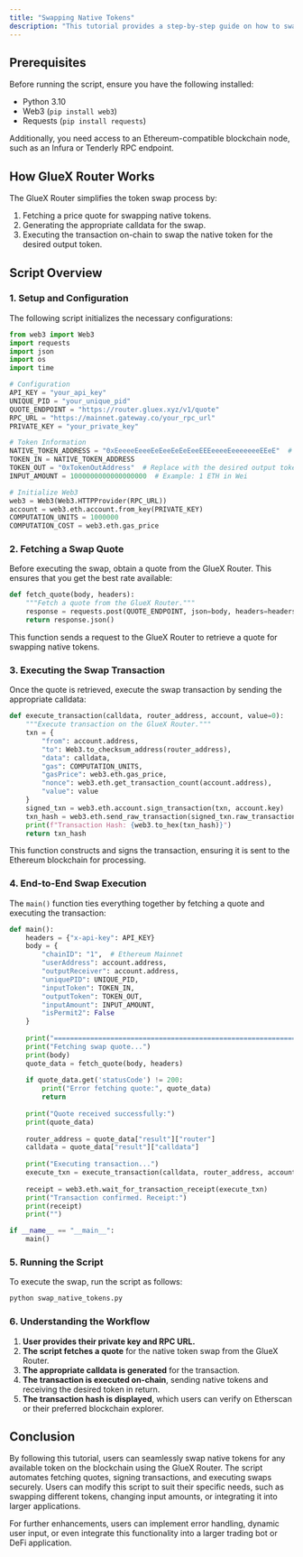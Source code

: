 ```yaml
---
title: "Swapping Native Tokens"
description: "This tutorial provides a step-by-step guide on how to swap native tokens using the GlueX Router."
---
```


## Prerequisites

Before running the script, ensure you have the following installed:

- Python 3.10
- Web3 (`pip install web3`)
- Requests (`pip install requests`)

Additionally, you need access to an Ethereum-compatible blockchain node, such as an Infura or Tenderly RPC endpoint.

## How GlueX Router Works

The GlueX Router simplifies the token swap process by:
1. Fetching a price quote for swapping native tokens.
2. Generating the appropriate calldata for the swap.
3. Executing the transaction on-chain to swap the native token for the desired output token.

## Script Overview

### 1. **Setup and Configuration**

The following script initializes the necessary configurations:

```python
from web3 import Web3
import requests
import json
import os
import time

# Configuration
API_KEY = "your_api_key"
UNIQUE_PID = "your_unique_pid"
QUOTE_ENDPOINT = "https://router.gluex.xyz/v1/quote"
RPC_URL = "https://mainnet.gateway.co/your_rpc_url"
PRIVATE_KEY = "your_private_key"

# Token Information
NATIVE_TOKEN_ADDRESS = "0xEeeeeEeeeEeEeeEeEeEeeEEEeeeeEeeeeeeeEEeE"  # Represents native ETH
TOKEN_IN = NATIVE_TOKEN_ADDRESS
TOKEN_OUT = "0xTokenOutAddress"  # Replace with the desired output token address
INPUT_AMOUNT = 1000000000000000000  # Example: 1 ETH in Wei

# Initialize Web3
web3 = Web3(Web3.HTTPProvider(RPC_URL))
account = web3.eth.account.from_key(PRIVATE_KEY)
COMPUTATION_UNITS = 1000000
COMPUTATION_COST = web3.eth.gas_price
```

### 2. **Fetching a Swap Quote**

Before executing the swap, obtain a quote from the GlueX Router. This ensures that you get the best rate available:

```python
def fetch_quote(body, headers):
    """Fetch a quote from the GlueX Router."""
    response = requests.post(QUOTE_ENDPOINT, json=body, headers=headers)
    return response.json()
```

This function sends a request to the GlueX Router to retrieve a quote for swapping native tokens.

### 3. **Executing the Swap Transaction**

Once the quote is retrieved, execute the swap transaction by sending the appropriate calldata:

```python
def execute_transaction(calldata, router_address, account, value=0):
    """Execute transaction on the GlueX Router."""
    txn = {
        "from": account.address,
        "to": Web3.to_checksum_address(router_address),
        "data": calldata,
        "gas": COMPUTATION_UNITS,
        "gasPrice": web3.eth.gas_price,
        "nonce": web3.eth.get_transaction_count(account.address),
        "value": value
    }
    signed_txn = web3.eth.account.sign_transaction(txn, account.key)
    txn_hash = web3.eth.send_raw_transaction(signed_txn.raw_transaction)
    print(f"Transaction Hash: {web3.to_hex(txn_hash)}")
    return txn_hash
```

This function constructs and signs the transaction, ensuring it is sent to the Ethereum blockchain for processing.

### 4. **End-to-End Swap Execution**

The `main()` function ties everything together by fetching a quote and executing the transaction:

```python
def main():
    headers = {"x-api-key": API_KEY}
    body = {
        "chainID": "1",  # Ethereum Mainnet
        "userAddress": account.address,
        "outputReceiver": account.address,
        "uniquePID": UNIQUE_PID,
        "inputToken": TOKEN_IN,
        "outputToken": TOKEN_OUT,
        "inputAmount": INPUT_AMOUNT,
        "isPermit2": False
    }
    
    print("============================================================================")
    print("Fetching swap quote...")
    print(body)
    quote_data = fetch_quote(body, headers)
    
    if quote_data.get('statusCode') != 200:
        print("Error fetching quote:", quote_data)
        return
    
    print("Quote received successfully:")
    print(quote_data)
    
    router_address = quote_data["result"]["router"]
    calldata = quote_data["result"]["calldata"]
    
    print("Executing transaction...")
    execute_txn = execute_transaction(calldata, router_address, account, value=INPUT_AMOUNT)
    
    receipt = web3.eth.wait_for_transaction_receipt(execute_txn)
    print("Transaction confirmed. Receipt:")
    print(receipt)
    print("")

if __name__ == "__main__":
    main()
```

### 5. **Running the Script**

To execute the swap, run the script as follows:

```bash
python swap_native_tokens.py
```

### 6. **Understanding the Workflow**

1. **User provides their private key and RPC URL.**  
2. **The script fetches a quote** for the native token swap from the GlueX Router.  
3. **The appropriate calldata is generated** for the transaction.  
4. **The transaction is executed on-chain**, sending native tokens and receiving the desired token in return.  
5. **The transaction hash is displayed**, which users can verify on Etherscan or their preferred blockchain explorer.

## Conclusion

By following this tutorial, users can seamlessly swap native tokens for any available token on the blockchain using the GlueX Router. The script automates fetching quotes, signing transactions, and executing swaps securely. Users can modify this script to suit their specific needs, such as swapping different tokens, changing input amounts, or integrating it into larger applications.

For further enhancements, users can implement error handling, dynamic user input, or even integrate this functionality into a larger trading bot or DeFi application.